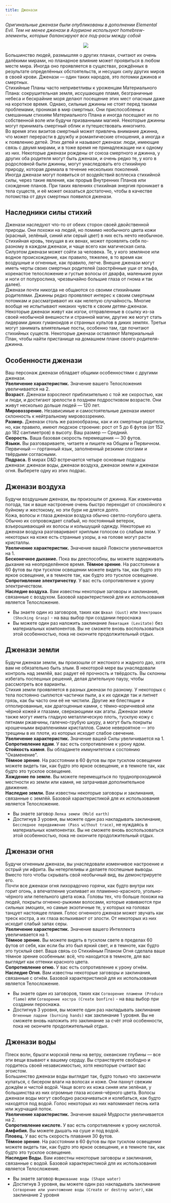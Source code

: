 ```yaml
---
title: Дженази
---
```

_Оригинальные дженази были опубликованы в дополнении Elemental Evil. Тем не менее дженази в Азурионе используют homebrew-элементы, которые балансируют все под-расы между собой_

<p style="text-align: center">
  <img src="https://github.com/i-madness/azurion/blob/master/img/genasi.race.png?raw=true"/>
</p>

Большинство людей, размышляя о других планах, считают их очень далёкими мирами, но планарное влияние может проявиться в любом
месте мира. Иногда оно проявляется в существах, рождённых в результате определённых обстоятельств, и несущих силу других миров
в своей крови. Дженази — один таких народов, это потомки джинов и смертных.  
Стихийные Планы часто неприветливы к уроженцам Материального Плана: сокрушительная земля, иссушающее пламя, безграничные небеса и
бескрайние моря делают посещение этих мест опасным даже на короткое время. Однако, сильные джинны не стоят перед такими проблемами,
проникая в мир смертных. Они приспособлены к смешанным стихиям Материального Плана и иногда посещают их по собственной воле или будучи призванными магией.
Некоторые джинны могут принимать смертный облик и путешествовать инкогнито.  
Во время этих визитов смертный может привлечь внимание джинна, что может перерасти в дружбу и романтические отношения, а иногда и к появлению детей.
Этих детей и называют дженази: люди, имеющие связь с двумя мирами, и в тоже время не принадлежащие ни к одному из них. Некоторые дженази рождены от союза смертного и джинна, у других оба родителя могут быть дженази, и очень редко те, у кого в родословной были джинны, могут унаследовать его стихийную природу, которая дремала в течение нескольких поколений.  
Иногда дженази могут появиться от воздействий всплеска стихийной силы, через такие явления, как прорыв Внутренних Планов или
схождение планов. При таких явлениях стихийная энергия проникает в тела существ, и её может оказаться достаточно, чтобы в
качестве потомства от двух смертных появился дженази.

## Наследники силы стихий
Дженази наследуют что-то от обеих сторон своей двойственной природы. Они похожи на людей, но помимо необычного цвета кожи (красный, зелёный, синий или серый цвет) в них есть нечто необычное. Стихийная кровь, текущая в их венах, может проявлять себя по-разному в каждом дженази, и чаще всего как магическая сила.  
Силуэтом дженази может сойти за человека. Те, у кого земляное или водное происхождение, как правило, тяжелее, в то время как
воздушные и огненные, как правило, легче. Внешне дженази могут иметь черты своих смертных родителей (заострённые уши от эльфа, коренастое телосложение и густые волосы от
дварфа, маленькие руки и ноги от полурослика, чрезвычайно большие глаза от гнома и так далее).  
Дженази почти никогда не общаются со своими стихийными родителями. Джинны редко проявляют интерес к своим смертным потомкам и рассматривают их как нелепую случайность. 
Многие вообще не испытывают никаких чувств к своим детям-дженази.  
Некоторые дженази живут как изгои, отправленные в ссылку из-за своей необычной внешности и странной магии, другие же могут стать лидерами диких гуманоидов и странных культов
в диких землях. Третьи могут занимать влиятельные посты, особенно там, где почитают стихийных существ. Некоторые дженази
оставляют Материальный План, чтобы найти пристанище на домашнем плане своего родителя-джинна.

## Особенности дженази
Ваш персонаж дженази обладает общими особенностями с другими дженази.  
**Увеличение характеристик.** Значение вашего Телосложения увеличивается на 2.  
**Возраст.** Дженази взрослеют приблизительно с той же скоростью, как и люди, и достигают зрелости в позднем подростковом возрасте. Они живут несколько дольше людей — 120 лет.  
**Мировоззрение.** Независимые и самостоятельные дженази имеют склонность к нейтральному мировоззрению.  
**Размер.** Дженази столь же разнообразны, как и их смертные родители, но, как правило, имеют людское строение: рост от 5 до 6 футов (от 152 до 182 сантиметров) в высоту. Ваш размер — Средний.  
**Скорость.** Ваша базовая скорость перемещения — 30 футов.  
**Языки.** Вы разговариваете, читаете и пишете на Общем и Первичном. Первичный — гортанный язык, заполненный резкими слогами и твёрдыми согласными.  
**Подраса.** В мирах D&D встречается четыре основные подрасы дженази: дженази воды, дженази воздуха, дженази земли и дженази огня.
Выберете одну из этих подрас.

## Дженази воздуха
Будучи воздушным дженази, вы произошли от джинна. Как изменчива погода, так и ваше настроение очень быстро переходит от спокойного к буйному и жестокому, но эти бури не длятся долго.  
Кожа, волосы и глаза дженази воздуха обычно светло-голубого цвета. Обычно их сопровождает слабый, но постоянный ветерок, взъерошивающий их волосы и колышущий одежду. Некоторые из дженази воздуха разговаривают хриплым голосом со слабым эхом. У некоторых на коже есть странные узоры, а на голове могут расти кристаллы.  
**Увеличение характеристик.** Значение вашей Ловкости увеличивается на 1.  
**Бесконечное дыхание.** Пока вы дееспособны, вы можете задерживать дыхание на неопределённое время. 
**Тёмное зрение**. На расстоянии в 60 футов вы при тусклом освещении можете видеть так, как будто это яркое освещение, и в
темноте так, как будто это тусклое освещение.  
**Сопротивление электричеству**. У вас есть сопротивление к урону электричеством.   
**Наследие воздуха.** Вам известны некоторые заговоры и заклинания, связанные с воздухом. 
Базовой характеристикой для их использования является Телосложение.  
- Вы знаете один из заговоров, таких как `Шквал (Gust)` или `Электрошок (Shocking Grasp)` - на ваш выбор при создании пероснажа
- Вы можете один раз наложить заклинание `Левитация (Levitate)` без материальных компонентов. Вы не сможете вновь воспользоваться этой особенностью, пока не окончите продолжительный отдых.

## Дженази земли
Будучи дженази земли, вы произошли от жестокого и жадного дао, хотя вам не обязательно быть злым. В некоторой мере вы унаследовали контроль над землёй, вас радует её прочность и твёрдость. Вы склонны избегать поспешных решений, делая длительную паузу, чтобы рассмотреть все варианты.  
Стихия земли проявляется в разных дженази по разному. У некоторых с тела постоянно сыплются частички пыли, а к их одежде так и липнет грязь, как бы часто они её не чистили. Другие же блестящие и отполированные, как драгоценные камни, с тёмно-коричневой или чёрной кожей и глазами, сверкающими как агаты. Дженази земли также могут иметь гладкую металлическую плоть, тусклую кожу с пятнами ржавчины, галечно-грубую шкуру, а могут быть покрыты крошечными вкраплениями кристаллов. Самое невероятное — это трещины в их плоти, из которых исходит слабое свечение.  
**Увеличение характеристик.** Значение вашей Силы увеличивается на 1.  
**Сопротивление ядам**. У вас есть сопротивление к урону ядом.  
**Стойкость камня**. Вы обладанете иммунитетом к состоянию "Окаменение".  
**Тёмное зрение**. На расстоянии в 60 футов вы при тусклом освещении можете видеть так, как будто это яркое освещение, и в темноте так, как будто это тусклое освещение.  
**Хождение по земле.** Вы можете перемещаться по труднопроходимой местности из земли или камня, не затрачивая дополнительное движение.  
**Наследие земли.** Вам известны некоторые заговоры и заклинания, связанные с землёй.
Базовой характеристикой для их использования является Телосложение.  
- Вы знаете заговор `Лепка земли (Mold earth)`
- Достигнув 3 уровня, вы можете один раз накладывать заклинание, `Бесследное передвижение (Pass without trace)`,
не нуждаясь в материальных компонентах. Вы не сможете вновь воспользоваться этой особенностью, пока не окончите продолжительный отдых.

## Дженази огня
Будучи огненным дженази, вы унаследовали изменчивое настроение и острый ум ифрита. Вы нетерпеливы и делаете поспешные выводы. Вместо того чтобы скрывать свой необычный вид, вы демонстрируете его.  
Почти все дженази огня лихорадочно горячи, как будто внутри них горит огонь, а впечатление усиливает их пламенно-красного, угольно-чёрного или пепельного цвета кожа. Головы тех, что больше похожи на людей, покрыты огненно-рыжими волосами, которые извиваются при сильных эмоциях, но самые экзотичные те, у которых на головах танцует настоящее пламя. Голос огненного дженази может звучать как треск костра, а их глаза вспыхивают от злости. От некоторых из них исходит слабый запах серы.  
**Увеличение характеристик.** Значение вашего Интеллекта увеличивается на 1.  
**Тёмное зрение.** Вы можете видеть в тусклом свете в пределах 60 футов от себя, как если бы это был яркий свет, и в темноте, как будто это тусклый свет.
Ваша связь со Стихийным Планом Огня сделала ваше тёмное зрение особенным: всё, что находится в темноте, для вас выглядит как оттенки красного цвета.  
**Сопротивление огню.** У вас есть сопротивление к урону огнём.
**Наследие Огня.** Вам известны некоторые заговоры и заклинания, связанные с огнём.
Базовой характеристикой для их использования является Телосложение.  
- Вы знаете один из заговоров, таких как `Сотворение пламени (Produce flame)` или `Сотворение костра (Create bonfire)` - на ваш выбор при создании пероснажа.
- Достигнув 3 уровня, вы можете один раз накладывать заклинание `Огненные ладони (burning hands)` как заклинание 1 уровня.
Вы не сможете вновь наложить это заклинание за счёт этой особенности, пока не окончите продолжительный отдых.  

## Дженази воды
Плеск волн, брызги морской пены на ветру, океанские глубины — все эти вещи взывают к вашему сердцу. Вы странствуете свободно и гордитесь своей независимостью, хотя некоторые считают вас эгоистом.  
Большинство дженази воды выглядит так, будто только что закончили купаться, с бисером влаги на волосах и коже. Они пахнут свежим дождём и чистой водой. Чаще всего их кожа синяя или зелёная, у большинства из них огромные глаза иссиня-чёрного цвета. Волосы дженази воды могут свободно раскачиваться и колебаться, как будто находятся под водой. Голос некоторых из них напоминает песнь кита или журчащий поток.  
**Увеличение характеристик.** Значение вашей Мудрости увеличивается на 2.  
**Сопротивление кислоте.** У вас есть сопротивление к урону кислотой.  
**Амфибия.** Вы можете дышать на суше и под водой.  
**Пловец.** У вас есть скорость плавания 30 футов.  
**Тёмное зрение**. На расстоянии в 60 футов вы при тусклом освещении можете видеть так, как будто это яркое освещение, и в темноте так, как будто это тусклое освещение.  
**Наследие Воды.** Вам известны некоторые заговоры и заклинания, связанные с водой.
Базовой характеристикой для их использования является Телосложение.  
- Вы знаете заговор `Формование воды (Shape water)`
- Достигнув 3 уровня, вы можете один раз накладывать заклинание `Сотворение или уничтожение воды (Create or destroy water)`, как заклинание 2 уровня